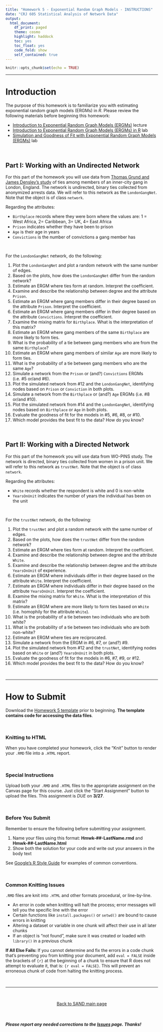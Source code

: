 ```yaml
---
title: "Homework 5 - Exponential Random Graph Models - INSTRUCTIONS"
date: "CRJ 605 Statistical Analysis of Network Data"
output: 
  html_document:
    df_print: paged
    theme: cosmo
    highlight: haddock
    toc: yes
    toc_float: yes
    code_fold: show
    self_contained: true
---
```


<style>
body {
text-align: left}
</style>

```r
knitr::opts_chunk$set(echo = TRUE)
```

----

# Introduction

The purpose of this homework is to familiarize you with estimating exponential random graph models (ERGMs) in *R*. Please review the following materials before beginning this homework:  

  + [Introduction to Exponential Random Graph Models (ERGMs)](../lectures/lecture-08-ergm.pdf) lecture
  + [Introduction to Exponential Random Graph Models (ERGMs) in R](../labs/lab-10-ergm-intro.html) lab
  + [Simulation and Goodness of Fit with Exponential Random Graph Models (ERGMs)](../labs/lab-11-ergm-gof.html) lab

<br>

## Part I: Working with an Undirected Network

For this part of the homework you will use data from [Thomas Grund and James Densley's study](https://journals.sagepub.com/doi/full/10.1177/1043986214553377) of ties among members of an inner-city gang in London, England. The network is undirected, binary ties collected from anonymized arrests data. We will refer to this network as the `LondonGangNet`. Note that the object is of class `network`. 

Regarding the attributes:  

  + `Birthplace` records where they were born where the values are: 1 = West Africa, 2= Caribbean, 3= UK, 4= East Africa  
  + `Prison` indicates whether they have been to prison
  + `Age` is their age in years  
  + `Convictions` is the number of convictions a gang member has

<br>

For the `LondonGangNet` network, do the following:  

1. Plot the `LondonGangNet` and plot a random network with the same number of edges.
2. Based on the plots, how does the `LondonGangNet` differ from the random network?
3. Estimate an ERGM where ties form at random. Interpret the coefficient.
4. Examine and describe the relationship between degree and the attribute `Prison`.
5. Estimate an ERGM where gang members differ in their degree based on the attribute `Prison`. Interpret the coefficient.
6. Estimate an ERGM where gang members differ in their degree based on the attribute `Convictions`. Interpret the coefficient.
7. Examine the mixing matrix for `Birthplace`. What is the interpretation of this matrix?
8. Estimate an ERGM where gang members of the same `Birthplace` are more likely to form ties.
9. What is the probability of a tie between gang members who are from the same `Birthplace`?
10. Estimate an ERGM where gang members of similar `Age` are more likely to form ties.
11. What is the probability of a tie between gang members who are the same `Age`?
12. Simulate a network from the `Prison` or (and?) `Convictions` ERGMs (i.e. #5 or/and #6). 
13. Plot the simulated network from #12 and the `LondonGangNet`, identifying nodes based on `Prison` or `Conviction` in both plots.
14. Simulate a network from the `Birthplace` or (and?) `Age` ERGMs (i.e. #8 or/and #10). 
15. Plot the simulated network from #14 and the `LondonGangNet`, identifying nodes based on `Birthplace` or `Age` in both plots.
16. Evaluate the goodness of fit for the models in #5, #6, #8, or #10.
17. Which model provides the best fit to the data? How do you know?

<br>

## Part II: Working with a Directed Network

For this part of the homework you will use data from WO-PINS study. The network is directed, binary ties collected from women in a prison unit. We will refer to this network as  `trustNet`. Note that the object is of class `network`. 

Regarding the attributes:  

  + `White` records whether the respondent is white and 0 is non-white
  + `YearsOnUnit` indicates the number of years the individual has been on the unit

<br>

For the `trustNet` network, do the following:  

1. Plot the `trustNet` and plot a random network with the same number of edges.
2. Based on the plots, how does the `trustNet` differ from the random network?
3. Estimate an ERGM where ties form at random. Interpret the coefficient.
4. Examine and describe the relationship between degree and the attribute `White`.
5. Examine and describe the relationship between degree and the attribute `YearsOnUnit` of experience.
6. Estimate an ERGM where individuals differ in their degree based on the attribute `White`. Interpret the coefficient.
7. Estimate an ERGM where individuals differ in their degree based on the attribute `YearsOnUnit`. Interpret the coefficient.
8. Examine the mixing matrix for `White`. What is the interpretation of this matrix?
9. Estimate an ERGM where are more likely to form ties based on `White` (i.e. homophily for the attribute `White`).
10. What is the probability of a tie between two individuals who are both white?
11. What is the probability of a tie between two individuals who are both non-white?
12. Estimate an ERGM where ties are reciprocated.
13. Simulate a network from the ERGM in #6, #7, or (and?) #9. 
14. Plot the simulated network from #12 and the `trustNet`, identifying nodes based on `White` or (and?) `YearsOnUnit` in both plots.
15. Evaluate the goodness of fit for the models in #6, #7, #9, or #12.
16. Which model provides the best fit to the data? How do you know?

<br>

----

# How to Submit

Download the [Homework 5 template](../hmwk/templates/hmwk-05-template.zip?raw=true) prior to beginning. **The template contains code for accessing the data files**.

<br>

### Knitting to HTML

When you have completed your homework, click the "Knit" button to render your `.RMD` file into a `.HTML` report.

<br>

### Special Instructions

Upload both your `.RMD` and `.HTML` files to the appropriate assignment on the Canvas page for this course. Just click the "Start Assignment" button to upload the files. This assignment is *DUE* on **3/27**.

<br>

### Before You Submit

Remember to ensure the following before submitting your assignment.

1. Name your files using this format: **Hmwk-##-LastName.rmd** and **Hmwk-##-LastName.html**
2. Show both the solution for your code and write out your answers in the body text 

See [Google's R Style Guide](https://google.github.io/styleguide/Rguide.xml) for examples of common conventions.

<br>

### Common Knitting Issues

`.RMD` files are knit into `.HTML` and other formats procedural, or line-by-line.

* An error in code when knitting will halt the process; error messages will tell you the specific line with the error
* Certain functions like `install.packages()` or `setwd()` are bound to cause errors in knitting 
* Altering a dataset or variable in one chunk will affect their use in all later chunks
* If an object is "not found", make sure it was created or loaded with `library()` in a previous chunk

**If All Else Fails:** If you cannot determine and fix the errors in a code chunk that's preventing you from knitting your document, add `eval = FALSE` inside the brackets of `{r}` at the beginning of a chunk to ensure that R does not attempt to evaluate it, that is: `{r eval = FALSE}`. This will prevent an erroneous chunk of code from halting the knitting process.  

<br>

____

<br>

<p align="center"> [Back to SAND main page](https://jacobtnyoung.github.io/SAND/) </p>

<br>

##### ***Please*** report any needed corrections to the [Issues](https://github.com/jacobtnyoung/SAND/issues/new) page. Thanks!

<br>
<br>